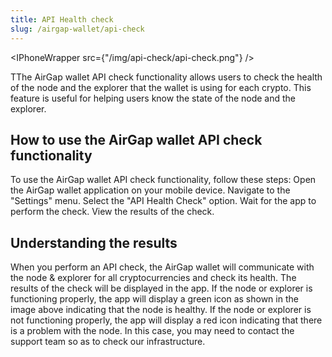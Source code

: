 ```yaml
---
title: API Health check
slug: /airgap-wallet/api-check
---
```



<IPhoneWrapper src={"/img/api-check/api-check.png"} />

TThe AirGap wallet API check functionality allows users to check the health of the node and the explorer that the wallet is using for each crypto. This feature is useful for helping users know the state of the node and the explorer.

## How to use the AirGap wallet API check functionality

To use the AirGap wallet API check functionality, follow these steps:
Open the AirGap wallet application on your mobile device.
Navigate to the "Settings" menu.
Select the "API Health Check" option.
Wait for the app to perform the check.
View the results of the check.

## Understanding the results

When you perform an API check, the AirGap wallet will communicate with the node & explorer for all cryptocurrencies and check its health. The results of the check will be displayed in the app.
If the node or explorer is functioning properly, the app will display a green icon as shown in the image above indicating that the node is healthy.
If the node or explorer is not functioning properly, the app will display a red icon indicating that there is a problem with the node. In this case, you may need to contact the support team so as to check our infrastructure.

